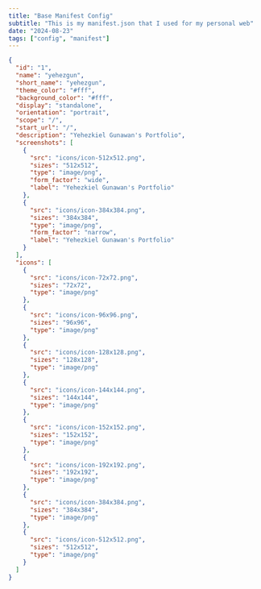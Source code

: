 ```yaml
---
title: "Base Manifest Config"
subtitle: "This is my manifest.json that I used for my personal web"
date: "2024-08-23"
tags: ["config", "manifest"]
---
```


```json
{
  "id": "1",
  "name": "yehezgun",
  "short_name": "yehezgun",
  "theme_color": "#fff",
  "background_color": "#fff",
  "display": "standalone",
  "orientation": "portrait",
  "scope": "/",
  "start_url": "/",
  "description": "Yehezkiel Gunawan's Portfolio",
  "screenshots": [
    {
      "src": "icons/icon-512x512.png",
      "sizes": "512x512",
      "type": "image/png",
      "form_factor": "wide",
      "label": "Yehezkiel Gunawan's Portfolio"
    },
    {
      "src": "icons/icon-384x384.png",
      "sizes": "384x384",
      "type": "image/png",
      "form_factor": "narrow",
      "label": "Yehezkiel Gunawan's Portfolio"
    }
  ],
  "icons": [
    {
      "src": "icons/icon-72x72.png",
      "sizes": "72x72",
      "type": "image/png"
    },
    {
      "src": "icons/icon-96x96.png",
      "sizes": "96x96",
      "type": "image/png"
    },
    {
      "src": "icons/icon-128x128.png",
      "sizes": "128x128",
      "type": "image/png"
    },
    {
      "src": "icons/icon-144x144.png",
      "sizes": "144x144",
      "type": "image/png"
    },
    {
      "src": "icons/icon-152x152.png",
      "sizes": "152x152",
      "type": "image/png"
    },
    {
      "src": "icons/icon-192x192.png",
      "sizes": "192x192",
      "type": "image/png"
    },
    {
      "src": "icons/icon-384x384.png",
      "sizes": "384x384",
      "type": "image/png"
    },
    {
      "src": "icons/icon-512x512.png",
      "sizes": "512x512",
      "type": "image/png"
    }
  ]
}

```